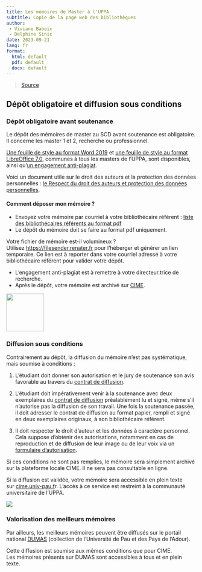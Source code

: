 ```yaml
---
title: Les mémoires de Master à l'UPPA
subtitle: Copie de la page web des bibliothèques
author: 
 - Viviane Babeix
 - Delphine Sinic
date: 2023-09-21
lang: fr
format:
  html: default
  pdf: default
  docx: default
---
```


> [Source](https://bibliotheques.univ-pau.fr/fr/appui-a-la-recherche/votre-memoire-de-master.html)

## Dépôt obligatoire et diffusion sous conditions

### Dépôt obligatoire avant soutenance

Le dépôt des mémoires de master au SCD avant soutenance est obligatoire. Il concerne les master 1 et 2, recherche ou professionnel.

[Une feuille de style au format Word 2019](https://bibliotheques.univ-pau.fr/_resource/Images/Documents/Services/Memoires_feuille_de_style_UPPA.docx?download=true "feuille de style des mémoires de l'UPPA docx") et [une feuille de style au format LibreOffice 7.0](https://bibliotheques.univ-pau.fr/_resource/Images/Documents/Services/Memoires_feuille_de_style_UPPA.odt?download=true "feuille de style des mémoires de l'UPPA odt"), communes à tous les masters de l'UPPA, sont disponibles, ainsi qu'[un engagement anti-plagiat](https://bibliotheques.univ-pau.fr/_resource/Images/Documents/Services/Formulaire_engagement_anti_plagiat%202023.pdf?download=true "engagement anti-plagiat").

Voici un document utile sur le droit des auteurs et la protection des données personnelles : [le Respect du droit des auteurs et protection des données personnelles](https://bibliotheques.univ-pau.fr/_resource/01%20Fichiers%20pdf/Appui%20%C3%A0%20la%20recherche/Respect%20du%20droit%20des%20auteurs%20et%20protection%20des%20donn%C3%A9es%20personnelles.pdf?download=true "Respect du droit des auteurs et protection des données personnelles").

#### Comment déposer mon mémoire ?

-   Envoyez votre mémoire par courriel à votre bibliothécaire référent : [liste des bibliothécaires référents au format pdf](https://bibliotheques.univ-pau.fr/_resource/01%20Fichiers%20pdf/Appui%20%C3%A0%20la%20recherche/Liste%20r%C3%A9f%C3%A9rents%20m%C3%A9moires%20sept%202023.pdf?download=true "liste des bibliothécaires référents au format pdf")
-   Le dépôt du mémoire doit se faire au format pdf uniquement.

Votre fichier de mémoire est-il volumineux ? Utilisez [https://filesender.renater.fr](https://filesender.renater.fr/ "https://filesender.renater.fr") pour l’héberger et générer un lien temporaire. Ce lien est à reporter dans votre courriel adressé à votre bibliothécaire référent pour valider votre dépôt.

-   L'engagement anti-plagiat est à remettre à votre directeur.trice de recherche.
-   Après le dépôt, votre mémoire est archivé sur [CIME](https://kumbuka.univ-pau.fr/s/cime).

[![](/img/logo-color.png){fig-align="center" width="100"}](https://kumbuka.univ-pau.fr/s/cime)

### Diffusion sous conditions

Contrairement au dépôt, la diffusion du mémoire n’est pas systématique, mais soumise à conditions :

1)  L'étudiant doit donner son autorisation et le jury de soutenance son avis favorable au travers du [contrat de diffusion](https://bibliotheques.univ-pau.fr/_attachment/votre-memoire-de-master-article/contrat_diffusion_memoire_2021.pdf?download=true "Contrat de diffusion (PDF - 160 Ko)").

2)  L’étudiant doit impérativement venir à la soutenance avec deux exemplaires du [contrat de diffusion](https://bibliotheques.univ-pau.fr/_resource/Images/Services/Votre%20th%C3%A8se/contrat_diffusion_memoire_2021.pdf?download=true) préalablement lu et signé, même s’il n’autorise pas la diffusion de son travail. Une fois la soutenance passée, il doit adresser le contrat de diffusion au format papier, rempli et signé en deux exemplaires originaux, à son bibliothécaire référent.

3)  Il doit respecter le droit d’auteur et les données à caractère personnel. Cela suppose d’obtenir des autorisations, notamment en cas de reproduction et de diffusion de leur image ou de leur voix via un [formulaire d'autorisation](https://bibliotheques.univ-pau.fr/_resource/01%20Fichiers%20pdf/Appui%20%C3%A0%20la%20recherche/formulaire-droit-image-voix.docx?download=true).

Si ces conditions ne sont pas remplies, le mémoire sera simplement archivé sur la plateforme locale CIME. Il ne sera pas consultable en ligne.

Si la diffusion est validée, votre mémoire sera accessible en plein texte sur [cime.univ-pau.f](https://cime.univ-pau.fr/ "accès à CIME, plate-forme des mémoires étudiants de l’UPPA")r. L’accès à ce service est restreint à la communauté universitaire de l’UPPA.

[![](/img/dumas.png)](https://dumas.ccsd.cnrs.fr/MEM-UNIV-PAU)

### Valorisation des meilleurs mémoires

Par ailleurs, les meilleurs mémoires peuvent être diffusés sur le portail national [DUMAS](https://dumas.ccsd.cnrs.fr/MEM-UNIV-PAU "Accès à DUMAS (Dépôt Universitaire de Mémoires Après Soutenance)") (collection de l’Université de Pau et des Pays de l'Adour).

Cette diffusion est soumise aux mêmes conditions que pour CIME.\
Les mémoires présents sur DUMAS sont accessibles à tous et en plein texte.